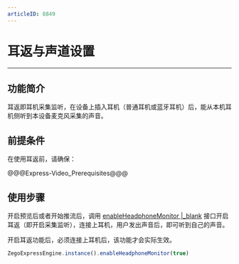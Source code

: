 ```yaml
---
articleID: 8849
---
```

# 耳返与声道设置

- - -

## 功能简介

耳返即耳机采集监听，在设备上插入耳机（普通耳机或蓝牙耳机）后，能从本机耳机侧听到本设备麦克风采集的声音。

## 前提条件

在使用耳返前，请确保：

@@@Express-Video_Prerequisites@@@

## 使用步骤

开启预览后或者开始推流后，调用 [enableHeadphoneMonitor \|_blank](/unique-api/express-video-sdk/zh/javascript_react-native/classes/_zegoexpressengine_.zegoexpressengine.html#enableheadphonemonitor) 接口开启耳返（即开启采集监听），连接上耳机，用户发出声音后，即可听到自己的声音。

<div class = 'mk-hint'>

开启耳返功能后，必须连接上耳机后，该功能才会实际生效。
</div>

```javascript
ZegoExpressEngine.instance().enableHeadphoneMonitor(true)
```
